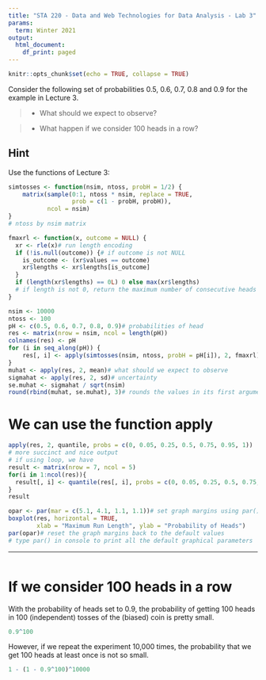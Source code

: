 ```yaml
---
title: "STA 220 - Data and Web Technologies for Data Analysis - Lab 3"
params:
  term: Winter 2021
output:
  html_document:
    df_print: paged
---
```


```r
knitr::opts_chunk$set(echo = TRUE, collapse = TRUE)
```


Consider  the following set of probabilities 0.5, 0.6, 0.7, 0.8 and 0.9 for the example in Lecture 3.

>- What should we expect to observe?

>- What happen if we consider 100 heads in a row?


## Hint


Use the functions of Lecture 3:



```r
simtosses <- function(nsim, ntoss, probH = 1/2) {
    matrix(sample(0:1, ntoss * nsim, replace = TRUE,
                  prob = c(1 - probH, probH)),
           ncol = nsim)
}
# ntoss by nsim matrix
```

```r
fmaxrl <- function(x, outcome = NULL) {
  xr <- rle(x)# run length encoding
  if (!is.null(outcome)) {# if outcome is not NULL
    is_outcome <- (xr$values == outcome)
    xr$lengths <- xr$lengths[is_outcome]
  }
  if (length(xr$lengths) == 0L) 0 else max(xr$lengths)
  # if length is not 0, return the maximum number of consecutive heads or tails
}
```

```r
nsim <- 10000
ntoss <- 100
pH <- c(0.5, 0.6, 0.7, 0.8, 0.9)# probabilities of head
res <- matrix(nrow = nsim, ncol = length(pH))
colnames(res) <- pH
for (i in seq_along(pH)) {
    res[, i] <- apply(simtosses(nsim, ntoss, probH = pH[i]), 2, fmaxrl)
}
muhat <- apply(res, 2, mean)# what should we expect to observe
sigmahat <- apply(res, 2, sd)# uncertainty
se.muhat <- sigmahat / sqrt(nsim)
round(rbind(muhat, se.muhat), 3)# rounds the values in its first argument to the specified number of decimal places (default 0)
```




# We can use the function apply

```r
apply(res, 2, quantile, probs = c(0, 0.05, 0.25, 0.5, 0.75, 0.95, 1))
# more succinct and nice output
# if using loop, we have
result <- matrix(nrow = 7, ncol = 5)
for(i in 1:ncol(res)){
  result[, i] <- quantile(res[, i], probs = c(0, 0.05, 0.25, 0.5, 0.75, 0.95, 1))
}
result
```


```r
opar <- par(mar = c(5.1, 4.1, 1.1, 1.1))# set graph margins using par()
boxplot(res, horizontal = TRUE,
        xlab = "Maximum Run Length", ylab = "Probability of Heads")
par(opar)# reset the graph margins back to the default values
# type par() in console to print all the default graphical parameters
```
---

```r
```

# If we consider 100 heads in a row

With the probability of heads set to 0.9, the probability of getting 100 heads in 100 (independent) tosses of the (biased) coin is pretty small.

```r
0.9^100
```

However, if we repeat the experiment 10,000 times, the probability that we get 100 heads at least once is not so small.

```r
1 - (1 - 0.9^100)^10000
```